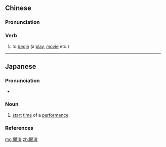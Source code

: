 {{also|开演}}
==Chinese==
{{zh-forms|s=开演}}

===Pronunciation===
{{zh-pron
|m=kāiyǎn
|mn=khai-ián
|cat=v
}}

===Verb===
{{zh-verb}}

# {{lb|zh|Elementary Mandarin}} to [[begin]] (a [[play]], [[movie]] etc.)

----

==Japanese==
{{ja-kanjitab|かい|えん|yomi=o}}

===Pronunciation===
* {{ja-pron|かいえん|y=o|acc=0|acc_ref=NHK}}

===Noun===
{{ja-noun|かいえん}}

# [[start]] [[time]] of a [[performance]]

===References===
<references/>

[[mg:開演]]
[[zh:開演]]